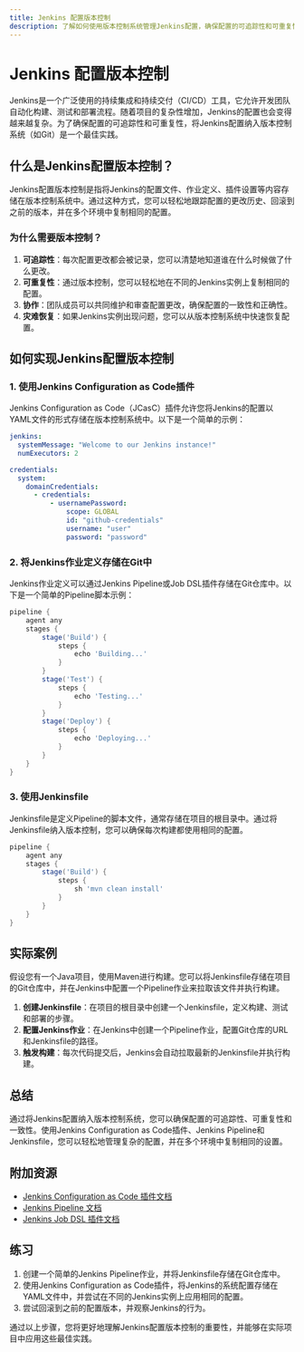 ```yaml
---
title: Jenkins 配置版本控制
description: 了解如何使用版本控制系统管理Jenkins配置，确保配置的可追踪性和可重复性。
---
```


# Jenkins 配置版本控制

Jenkins是一个广泛使用的持续集成和持续交付（CI/CD）工具，它允许开发团队自动化构建、测试和部署流程。随着项目的复杂性增加，Jenkins的配置也会变得越来越复杂。为了确保配置的可追踪性和可重复性，将Jenkins配置纳入版本控制系统（如Git）是一个最佳实践。

## 什么是Jenkins配置版本控制？

Jenkins配置版本控制是指将Jenkins的配置文件、作业定义、插件设置等内容存储在版本控制系统中。通过这种方式，您可以轻松地跟踪配置的更改历史、回滚到之前的版本，并在多个环境中复制相同的配置。

### 为什么需要版本控制？

1. **可追踪性**：每次配置更改都会被记录，您可以清楚地知道谁在什么时候做了什么更改。
2. **可重复性**：通过版本控制，您可以轻松地在不同的Jenkins实例上复制相同的配置。
3. **协作**：团队成员可以共同维护和审查配置更改，确保配置的一致性和正确性。
4. **灾难恢复**：如果Jenkins实例出现问题，您可以从版本控制系统中快速恢复配置。

## 如何实现Jenkins配置版本控制

### 1. 使用Jenkins Configuration as Code插件

Jenkins Configuration as Code（JCasC）插件允许您将Jenkins的配置以YAML文件的形式存储在版本控制系统中。以下是一个简单的示例：

```yaml
jenkins:
  systemMessage: "Welcome to our Jenkins instance!"
  numExecutors: 2

credentials:
  system:
    domainCredentials:
      - credentials:
          - usernamePassword:
              scope: GLOBAL
              id: "github-credentials"
              username: "user"
              password: "password"
```

### 2. 将Jenkins作业定义存储在Git中

Jenkins作业定义可以通过Jenkins Pipeline或Job DSL插件存储在Git仓库中。以下是一个简单的Pipeline脚本示例：

```groovy
pipeline {
    agent any
    stages {
        stage('Build') {
            steps {
                echo 'Building...'
            }
        }
        stage('Test') {
            steps {
                echo 'Testing...'
            }
        }
        stage('Deploy') {
            steps {
                echo 'Deploying...'
            }
        }
    }
}
```

### 3. 使用Jenkinsfile

Jenkinsfile是定义Pipeline的脚本文件，通常存储在项目的根目录中。通过将Jenkinsfile纳入版本控制，您可以确保每次构建都使用相同的配置。

```groovy
pipeline {
    agent any
    stages {
        stage('Build') {
            steps {
                sh 'mvn clean install'
            }
        }
    }
}
```

## 实际案例

假设您有一个Java项目，使用Maven进行构建。您可以将Jenkinsfile存储在项目的Git仓库中，并在Jenkins中配置一个Pipeline作业来拉取该文件并执行构建。

1. **创建Jenkinsfile**：在项目的根目录中创建一个Jenkinsfile，定义构建、测试和部署的步骤。
2. **配置Jenkins作业**：在Jenkins中创建一个Pipeline作业，配置Git仓库的URL和Jenkinsfile的路径。
3. **触发构建**：每次代码提交后，Jenkins会自动拉取最新的Jenkinsfile并执行构建。

## 总结

通过将Jenkins配置纳入版本控制系统，您可以确保配置的可追踪性、可重复性和一致性。使用Jenkins Configuration as Code插件、Jenkins Pipeline和Jenkinsfile，您可以轻松地管理复杂的配置，并在多个环境中复制相同的设置。

## 附加资源

- [Jenkins Configuration as Code 插件文档](https://plugins.jenkins.io/configuration-as-code/)
- [Jenkins Pipeline 文档](https://www.jenkins.io/doc/book/pipeline/)
- [Jenkins Job DSL 插件文档](https://plugins.jenkins.io/job-dsl/)

## 练习

1. 创建一个简单的Jenkins Pipeline作业，并将Jenkinsfile存储在Git仓库中。
2. 使用Jenkins Configuration as Code插件，将Jenkins的系统配置存储在YAML文件中，并尝试在不同的Jenkins实例上应用相同的配置。
3. 尝试回滚到之前的配置版本，并观察Jenkins的行为。

通过以上步骤，您将更好地理解Jenkins配置版本控制的重要性，并能够在实际项目中应用这些最佳实践。